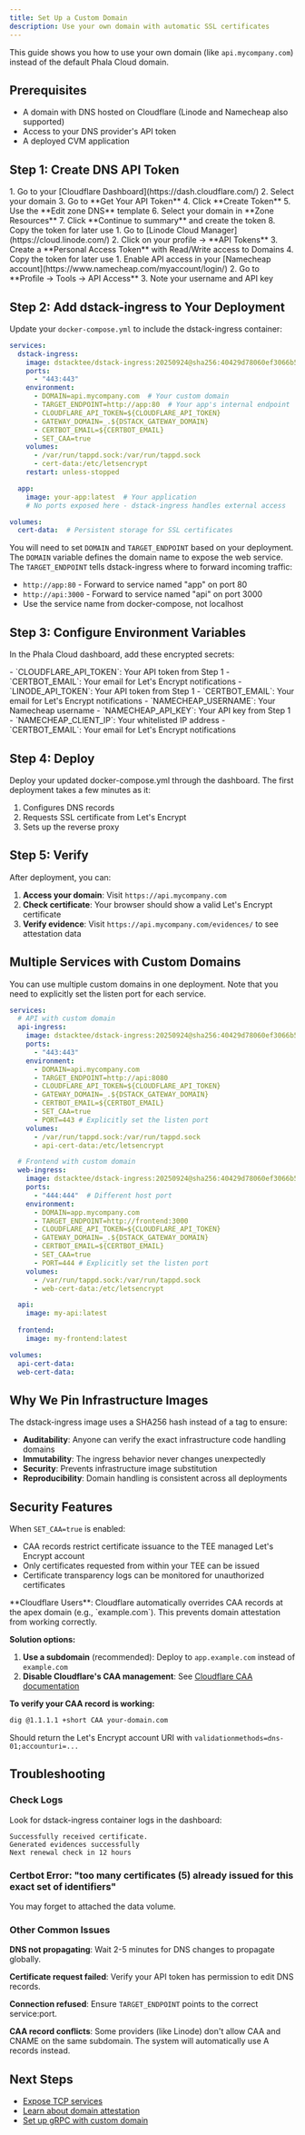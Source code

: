 ```yaml
---
title: Set Up a Custom Domain
description: Use your own domain with automatic SSL certificates
---
```


This guide shows you how to use your own domain (like `api.mycompany.com`) instead of the default Phala Cloud domain.

## Prerequisites

- A domain with DNS hosted on Cloudflare (Linode and Namecheap also supported)
- Access to your DNS provider's API token
- A deployed CVM application

## Step 1: Create DNS API Token

<Tabs>
  <Tab title="Cloudflare">
    1. Go to your [Cloudflare Dashboard](https://dash.cloudflare.com/)
    2. Select your domain
    3. Go to **Get Your API Token**
    4. Click **Create Token**
    5. Use the **Edit zone DNS** template
    6. Select your domain in **Zone Resources**
    7. Click **Continue to summary** and create the token
    8. Copy the token for later use
  </Tab>

  <Tab title="Linode">
    1. Go to [Linode Cloud Manager](https://cloud.linode.com/)
    2. Click on your profile → **API Tokens**
    3. Create a **Personal Access Token** with Read/Write access to Domains
    4. Copy the token for later use
  </Tab>

  <Tab title="Namecheap">
    1. Enable API access in your [Namecheap account](https://www.namecheap.com/myaccount/login/)
    2. Go to **Profile → Tools → API Access**
    3. Note your username and API key
  </Tab>
</Tabs>

## Step 2: Add dstack-ingress to Your Deployment

Update your `docker-compose.yml` to include the dstack-ingress container:

```yaml
services:
  dstack-ingress:
    image: dstacktee/dstack-ingress:20250924@sha256:40429d78060ef3066b5f93676bf3ba7c2e9ac47d4648440febfdda558aed4b32
    ports:
      - "443:443"
    environment:
      - DOMAIN=api.mycompany.com  # Your custom domain
      - TARGET_ENDPOINT=http://app:80  # Your app's internal endpoint
      - CLOUDFLARE_API_TOKEN=${CLOUDFLARE_API_TOKEN}
      - GATEWAY_DOMAIN=_.${DSTACK_GATEWAY_DOMAIN}
      - CERTBOT_EMAIL=${CERTBOT_EMAIL}
      - SET_CAA=true
    volumes:
      - /var/run/tappd.sock:/var/run/tappd.sock
      - cert-data:/etc/letsencrypt
    restart: unless-stopped

  app:
    image: your-app:latest  # Your application
    # No ports exposed here - dstack-ingress handles external access

volumes:
  cert-data:  # Persistent storage for SSL certificates
```

You will need to set `DOMAIN` and `TARGET_ENDPOINT` based on your deployment. The `DOMAIN` variable defines the domain name to expose the web service. The `TARGET_ENDPOINT` tells dstack-ingress where to forward incoming traffic:

- `http://app:80` - Forward to service named "app" on port 80
- `http://api:3000` - Forward to service named "api" on port 3000
- Use the service name from docker-compose, not localhost

## Step 3: Configure Environment Variables

In the Phala Cloud dashboard, add these encrypted secrets:

<Tabs>
  <Tab title="Cloudflare">
    - `CLOUDFLARE_API_TOKEN`: Your API token from Step 1
    - `CERTBOT_EMAIL`: Your email for Let's Encrypt notifications
  </Tab>

  <Tab title="Linode">
    - `LINODE_API_TOKEN`: Your API token from Step 1
    - `CERTBOT_EMAIL`: Your email for Let's Encrypt notifications
  </Tab>

  <Tab title="Namecheap">
    - `NAMECHEAP_USERNAME`: Your Namecheap username
    - `NAMECHEAP_API_KEY`: Your API key from Step 1
    - `NAMECHEAP_CLIENT_IP`: Your whitelisted IP address
    - `CERTBOT_EMAIL`: Your email for Let's Encrypt notifications
  </Tab>
</Tabs>

## Step 4: Deploy

Deploy your updated docker-compose.yml through the dashboard. The first deployment takes a few minutes as it:

1. Configures DNS records
2. Requests SSL certificate from Let's Encrypt
3. Sets up the reverse proxy

## Step 5: Verify

After deployment, you can:

1. **Access your domain**: Visit `https://api.mycompany.com`
2. **Check certificate**: Your browser should show a valid Let's Encrypt certificate
3. **Verify evidence**: Visit `https://api.mycompany.com/evidences/` to see attestation data

## Multiple Services with Custom Domains

You can use multiple custom domains in one deployment. Note that you need to explicitly set the listen port for each service.

```yaml
services:
  # API with custom domain
  api-ingress:
    image: dstacktee/dstack-ingress:20250924@sha256:40429d78060ef3066b5f93676bf3ba7c2e9ac47d4648440febfdda558aed4b32
    ports:
      - "443:443"
    environment:
      - DOMAIN=api.mycompany.com
      - TARGET_ENDPOINT=http://api:8080
      - CLOUDFLARE_API_TOKEN=${CLOUDFLARE_API_TOKEN}
      - GATEWAY_DOMAIN=_.${DSTACK_GATEWAY_DOMAIN}
      - CERTBOT_EMAIL=${CERTBOT_EMAIL}
      - SET_CAA=true
      - PORT=443 # Explicitly set the listen port
    volumes:
      - /var/run/tappd.sock:/var/run/tappd.sock
      - api-cert-data:/etc/letsencrypt

  # Frontend with custom domain  
  web-ingress:
    image: dstacktee/dstack-ingress:20250924@sha256:40429d78060ef3066b5f93676bf3ba7c2e9ac47d4648440febfdda558aed4b32
    ports:
      - "444:444"  # Different host port
    environment:
      - DOMAIN=app.mycompany.com
      - TARGET_ENDPOINT=http://frontend:3000
      - CLOUDFLARE_API_TOKEN=${CLOUDFLARE_API_TOKEN}
      - GATEWAY_DOMAIN=_.${DSTACK_GATEWAY_DOMAIN}
      - CERTBOT_EMAIL=${CERTBOT_EMAIL}
      - SET_CAA=true
      - PORT=444 # Explicitly set the listen port
    volumes:
      - /var/run/tappd.sock:/var/run/tappd.sock
      - web-cert-data:/etc/letsencrypt

  api:
    image: my-api:latest
  
  frontend:
    image: my-frontend:latest

volumes:
  api-cert-data:
  web-cert-data:
```

## Why We Pin Infrastructure Images

The dstack-ingress image uses a SHA256 hash instead of a tag to ensure:
- **Auditability**: Anyone can verify the exact infrastructure code handling domains
- **Immutability**: The ingress behavior never changes unexpectedly
- **Security**: Prevents infrastructure image substitution
- **Reproducibility**: Domain handling is consistent across all deployments

## Security Features

When `SET_CAA=true` is enabled:
- CAA records restrict certificate issuance to the TEE managed Let's Encrypt account
- Only certificates requested from within your TEE can be issued
- Certificate transparency logs can be monitored for unauthorized certificates

<Warning>
**Cloudflare Users**: Cloudflare automatically overrides CAA records at the apex domain (e.g., `example.com`). This prevents domain attestation from working correctly.

**Solution options:**
1. **Use a subdomain** (recommended): Deploy to `app.example.com` instead of `example.com`
2. **Disable Cloudflare's CAA management**: See [Cloudflare CAA documentation](https://developers.cloudflare.com/ssl/edge-certificates/caa-records/#caa-records-added-by-cloudflare)

**To verify your CAA record is working:**
```bash
dig @1.1.1.1 +short CAA your-domain.com
```
Should return the Let's Encrypt account URI with `validationmethods=dns-01;accounturi=...`
</Warning>

## Troubleshooting

### Check Logs

Look for dstack-ingress container logs in the dashboard:

```
Successfully received certificate.
Generated evidences successfully
Next renewal check in 12 hours
```

### Certbot Error: "too many certificates (5) already issued for this exact set of identifiers"

You may forget to attached the data volume.

### Other Common Issues

**DNS not propagating**: Wait 2-5 minutes for DNS changes to propagate globally.

**Certificate request failed**: Verify your API token has permission to edit DNS records.

**Connection refused**: Ensure `TARGET_ENDPOINT` points to the correct service:port.

**CAA record conflicts**: Some providers (like Linode) don't allow CAA and CNAME on the same subdomain. The system will automatically use A records instead.

## Next Steps

- [Expose TCP services](/phala-cloud/networking/expose-tcp-service)
- [Learn about domain attestation](/phala-cloud/networking/domain-attestation)
- [Set up gRPC with custom domain](/phala-cloud/networking/setup-grpc-service)

